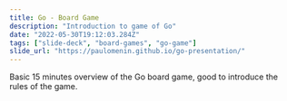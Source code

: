```yaml
---
title: Go - Board Game
description: "Introduction to game of Go"
date: "2022-05-30T19:12:03.284Z"
tags: ["slide-deck", "board-games", "go-game"]
slide_url: "https://paulomenin.github.io/go-presentation/"
---
```


Basic 15 minutes overview of the Go board game, good to introduce the rules of the game.

<RevealJsSlides
  title="The game of Go"
  src="https://paulomenin.github.io/go-presentation/"
/>
